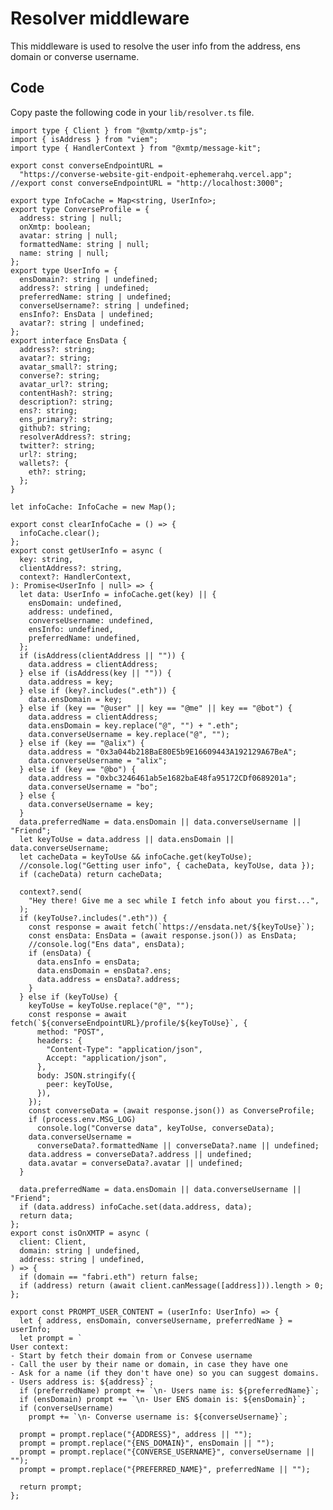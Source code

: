 # Resolver middleware

This middleware is used to resolve the user info from the address, ens domain or converse username.

## Code

Copy paste the following code in your `lib/resolver.ts` file.

```tsx [src/lib/resolver.ts]
import type { Client } from "@xmtp/xmtp-js";
import { isAddress } from "viem";
import type { HandlerContext } from "@xmtp/message-kit";

export const converseEndpointURL =
  "https://converse-website-git-endpoit-ephemerahq.vercel.app";
//export const converseEndpointURL = "http://localhost:3000";

export type InfoCache = Map<string, UserInfo>;
export type ConverseProfile = {
  address: string | null;
  onXmtp: boolean;
  avatar: string | null;
  formattedName: string | null;
  name: string | null;
};
export type UserInfo = {
  ensDomain?: string | undefined;
  address?: string | undefined;
  preferredName: string | undefined;
  converseUsername?: string | undefined;
  ensInfo?: EnsData | undefined;
  avatar?: string | undefined;
};
export interface EnsData {
  address?: string;
  avatar?: string;
  avatar_small?: string;
  converse?: string;
  avatar_url?: string;
  contentHash?: string;
  description?: string;
  ens?: string;
  ens_primary?: string;
  github?: string;
  resolverAddress?: string;
  twitter?: string;
  url?: string;
  wallets?: {
    eth?: string;
  };
}

let infoCache: InfoCache = new Map();

export const clearInfoCache = () => {
  infoCache.clear();
};
export const getUserInfo = async (
  key: string,
  clientAddress?: string,
  context?: HandlerContext,
): Promise<UserInfo | null> => {
  let data: UserInfo = infoCache.get(key) || {
    ensDomain: undefined,
    address: undefined,
    converseUsername: undefined,
    ensInfo: undefined,
    preferredName: undefined,
  };
  if (isAddress(clientAddress || "")) {
    data.address = clientAddress;
  } else if (isAddress(key || "")) {
    data.address = key;
  } else if (key?.includes(".eth")) {
    data.ensDomain = key;
  } else if (key == "@user" || key == "@me" || key == "@bot") {
    data.address = clientAddress;
    data.ensDomain = key.replace("@", "") + ".eth";
    data.converseUsername = key.replace("@", "");
  } else if (key == "@alix") {
    data.address = "0x3a044b218BaE80E5b9E16609443A192129A67BeA";
    data.converseUsername = "alix";
  } else if (key == "@bo") {
    data.address = "0xbc3246461ab5e1682baE48fa95172CDf0689201a";
    data.converseUsername = "bo";
  } else {
    data.converseUsername = key;
  }
  data.preferredName = data.ensDomain || data.converseUsername || "Friend";
  let keyToUse = data.address || data.ensDomain || data.converseUsername;
  let cacheData = keyToUse && infoCache.get(keyToUse);
  //console.log("Getting user info", { cacheData, keyToUse, data });
  if (cacheData) return cacheData;

  context?.send(
    "Hey there! Give me a sec while I fetch info about you first...",
  );
  if (keyToUse?.includes(".eth")) {
    const response = await fetch(`https://ensdata.net/${keyToUse}`);
    const ensData: EnsData = (await response.json()) as EnsData;
    //console.log("Ens data", ensData);
    if (ensData) {
      data.ensInfo = ensData;
      data.ensDomain = ensData?.ens;
      data.address = ensData?.address;
    }
  } else if (keyToUse) {
    keyToUse = keyToUse.replace("@", "");
    const response = await fetch(`${converseEndpointURL}/profile/${keyToUse}`, {
      method: "POST",
      headers: {
        "Content-Type": "application/json",
        Accept: "application/json",
      },
      body: JSON.stringify({
        peer: keyToUse,
      }),
    });
    const converseData = (await response.json()) as ConverseProfile;
    if (process.env.MSG_LOG)
      console.log("Converse data", keyToUse, converseData);
    data.converseUsername =
      converseData?.formattedName || converseData?.name || undefined;
    data.address = converseData?.address || undefined;
    data.avatar = converseData?.avatar || undefined;
  }

  data.preferredName = data.ensDomain || data.converseUsername || "Friend";
  if (data.address) infoCache.set(data.address, data);
  return data;
};
export const isOnXMTP = async (
  client: Client,
  domain: string | undefined,
  address: string | undefined,
) => {
  if (domain == "fabri.eth") return false;
  if (address) return (await client.canMessage([address])).length > 0;
};

export const PROMPT_USER_CONTENT = (userInfo: UserInfo) => {
  let { address, ensDomain, converseUsername, preferredName } = userInfo;
  let prompt = `
User context: 
- Start by fetch their domain from or Convese username
- Call the user by their name or domain, in case they have one
- Ask for a name (if they don't have one) so you can suggest domains.
- Users address is: ${address}`;
  if (preferredName) prompt += `\n- Users name is: ${preferredName}`;
  if (ensDomain) prompt += `\n- User ENS domain is: ${ensDomain}`;
  if (converseUsername)
    prompt += `\n- Converse username is: ${converseUsername}`;

  prompt = prompt.replace("{ADDRESS}", address || "");
  prompt = prompt.replace("{ENS_DOMAIN}", ensDomain || "");
  prompt = prompt.replace("{CONVERSE_USERNAME}", converseUsername || "");
  prompt = prompt.replace("{PREFERRED_NAME}", preferredName || "");

  return prompt;
};
```
